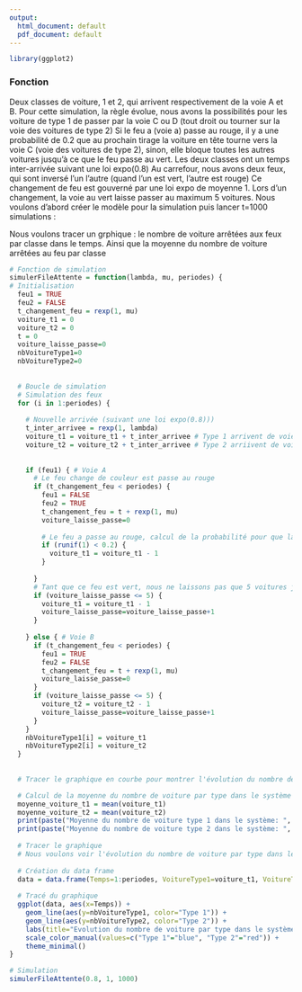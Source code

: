 ```yaml
---
output:
  html_document: default
  pdf_document: default
---
```


```r
library(ggplot2)
```


### Fonction
Deux classes de voiture, 1 et 2, qui arrivent respectivement de la voie A et B. 
Pour cette simulation, la règle évolue, nous avons la possibilités pour les voiture de type 1 de passer par la voie C ou D (tout droit ou tourner sur la voie des voitures de type 2)
Si le feu a (voie a) passe au rouge, il y a une probabilité de 0.2 que au prochain tirage la voiture en tête tourne vers la voie C (voie des voitures de type 2), sinon, elle bloque toutes les autres voitures jusqu'à ce que le feu passe au vert.
Les deux classes ont un temps inter-arrivée suivant une loi expo(0.8)
Au carrefour, nous avons deux feux, qui sont inversé l'un l'autre (quand l'un est vert, l'autre est rouge)
Ce changement de feu est gouverné par une loi expo de moyenne 1. Lors d'un changement, la voie au vert laisse passer au maximum 5 voitures.
Nous voulons d'abord créer le modèle pour la simulation puis lancer t=1000 simulations : 

Nous voulons tracer un grphique : le nombre de voiture arrêtées aux feux par classe dans le temps. Ainsi que la moyenne du nombre de voiture arrêtées au feu par classe
```r
# Fonction de simulation
simulerFileAttente = function(lambda, mu, periodes) {
# Initialisation 
  feu1 = TRUE
  feu2 = FALSE
  t_changement_feu = rexp(1, mu)
  voiture_t1 = 0
  voiture_t2 = 0
  t = 0
  voiture_laisse_passe=0
  nbVoitureType1=0
  nbVoitureType2=0
  
  
  # Boucle de simulation
  # Simulation des feux
  for (i in 1:periodes) {
    
    # Nouvelle arrivée (suivant une loi expo(0.8)))
    t_inter_arrivee = rexp(1, lambda)
    voiture_t1 = voiture_t1 + t_inter_arrivee # Type 1 arrivent de voie A
    voiture_t2 = voiture_t2 + t_inter_arrivee # Type 2 arriivent de voie B
  
    
    if (feu1) { # Voie A
      # Le feu change de couleur est passe au rouge
      if (t_changement_feu < periodes) {
        feu1 = FALSE
        feu2 = TRUE
        t_changement_feu = t + rexp(1, mu)
        voiture_laisse_passe=0
        
        # Le feu a passe au rouge, calcul de la probabilité pour que la voiture en tête tourne vers la voie c (proba=0.2)
        if (runif(1) < 0.2) {
          voiture_t1 = voiture_t1 - 1
        }
  
      }
      # Tant que ce feu est vert, nous ne laissons pas que 5 voitures juqsu'à la prochaine fois que le feu passe au vert
      if (voiture_laisse_passe <= 5) {
        voiture_t1 = voiture_t1 - 1
        voiture_laisse_passe=voiture_laisse_passe+1
      }
      
    } else { # Voie B
      if (t_changement_feu < periodes) {
        feu1 = TRUE
        feu2 = FALSE
        t_changement_feu = t + rexp(1, mu)
        voiture_laisse_passe=0
      }
      if (voiture_laisse_passe <= 5) {
        voiture_t2 = voiture_t2 - 1
        voiture_laisse_passe=voiture_laisse_passe+1
      }
    }
    nbVoitureType1[i] = voiture_t1
    nbVoitureType2[i] = voiture_t2
  }
  
  
  # Tracer le graphique en courbe pour montrer l'évolution du nombre de voiture par type dans le système

  # Calcul de la moyenne du nombre de voiture par type dans le système
  moyenne_voiture_t1 = mean(voiture_t1)
  moyenne_voiture_t2 = mean(voiture_t2)
  print(paste("Moyenne du nombre de voiture type 1 dans le système: ", moyenne_voiture_t1))
  print(paste("Moyenne du nombre de voiture type 2 dans le système: ", moyenne_voiture_t2))
  
  # Tracer le graphique
  # Nous voulons voir l'évolution du nombre de voiture par type dans le système pour chaque unité de temps
  
  # Création du data frame
  data = data.frame(Temps=1:periodes, VoitureType1=voiture_t1, VoitureType2=voiture_t2)
  
  # Tracé du graphique
  ggplot(data, aes(x=Temps)) +
    geom_line(aes(y=nbVoitureType1, color="Type 1")) +
    geom_line(aes(y=nbVoitureType2, color="Type 2")) +
    labs(title="Evolution du nombre de voiture par type dans le système", x="Temps", y="Nombre de voiture") +
    scale_color_manual(values=c("Type 1"="blue", "Type 2"="red")) +
    theme_minimal()
}
```

```r
# Simulation
simulerFileAttente(0.8, 1, 1000)
```

  
  
  